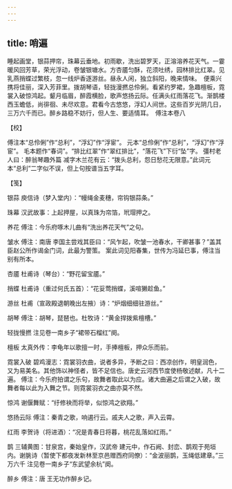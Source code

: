 ```yaml
---
---
---
```

title: 哨遍
---







睡起画堂，银蒜押帘，珠幕云垂地。初雨歇，洗出碧罗天，正溶溶养花天气。一霎暖风回芳草，荣光浮动，卷皱银塘水。方杏靥匀酥，花须吐绣，园林排比红翠。见乳燕捎蝶过繁枝，忽一线炉香逐游丝。昼永人闲，独立斜阳，晚来情味。　便乘兴携将佳丽，深入芳菲里。拨胡琴语，轻拢漫撚总伶俐。看紧约罗裙，急趣檀板，霓裳入破惊鸿起。颦月临眉，醉霞横脸，歌声悠扬云际。任满头红雨落花飞。渐鹊楼西玉蟾低，尚徘徊、未尽欢意。君看今古悠悠，浮幻人间世。这些百岁光阴几日，三万六千而已。醉乡路稳不妨行，但人生、要适情耳。　傅注本卷八





【校】


傅注本“总伶俐”作“总利”，“浮幻”作“浮宦”。 元本“总伶俐”作“总利”，“浮幻”作“浮宦”。 毛本题作“春词”。“排比红翠”作“翠红排比”，“落花飞”下衍“坠”字。 彊村老人曰：醉翁琴趣外篇 减字木兰花有云：“拨头总利，怨日愁花无限意。”此词元本“总利”二字似不误，但上句按谱当五字耳。





【笺】


银蒜 庾信诗（梦入堂内）：“幔绳金麦穗，帘钩银蒜条。”

珠幕 汉武故事：上起押屋，以真珠为帘箔，玳瑁押之。

养花 傅注：今乐府啄木儿曲有“洗出养花天气”之句。

皱水 傅注：南唐 李国主尝戏其臣曰：“风乍起，吹皱一池春水，干卿甚事？”盖其臣赵公所作谒金门词，此最为警策。 案此词见阳春集，世传为冯延巳事，傅注当别有所本。

杏靥 杜甫诗（琴台）：“野花留宝靥。”

捎蝶 杜甫诗（重过何氏五首）：“花妥莺捎蝶，溪喧獭趁鱼。”

游丝 杜甫（宣政殿退朝晚出左掖）诗：“炉烟细细驻游丝。”

胡琴 傅注：胡琴，琵琶也。杜牧诗：“黄金捍拨紫檀槽。”

轻拢慢撚 注见卷一南乡子“裙带石榴红”阕。

檀板 太真外传：李龟年以歌擅一时，手捧檀板，押众乐而前。

霓裳入破 碧鸡漫志：霓裳羽衣曲，说者多异，予断之曰：西凉创作，明皇润色，又为易美名。其他饰以神怪者，皆不足信也。唐史云河西节度使杨敬述献，凡十二遍。 傅注：今乐府拍谓之乐句，故舞者取此以为应。诸大曲遍之后谓之入破，故舞者每以此为入舞之节。则霓裳羽衣之曲亦莫不然。

惊鸿 谢偃舞赋：“纡修袂而将举，似惊鸿之欲翔。”

悠扬云际 傅注：秦青之歌，响遏行云。戚夫人之歌，声入云霄。

红雨 李贺诗（将进酒）：“况是青春日将暮，桃花乱落如红雨。”

鹊 三辅黄图：甘泉宫，秦始皇作，汉武帝 建元中，作石阙、封峦、鹊观于苑垣内。谢朓诗（暂使下都夜发新林至京邑赠西府同僚）：“金波丽鹊，玉绳低建章。”三万六千 注见卷一南乡子“东武望余杭”阕。

醉乡 傅注：唐 王无功作醉乡记。